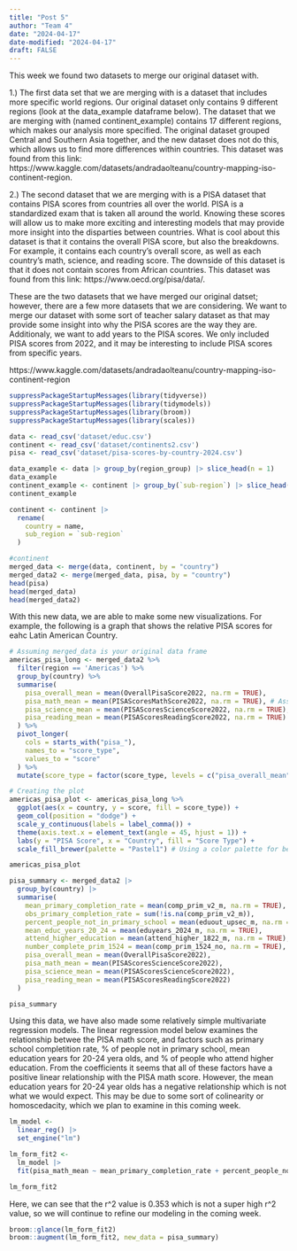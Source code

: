 ```yaml
---
title: "Post 5"
author: "Team 4"
date: "2024-04-17"
date-modified: "2024-04-17"
draft: FALSE
---
```

This week we found two datasets to merge our original dataset with. 

1.) The first data set that we are merging with is a dataset that includes more specific world regions. Our original dataset only contains 9 different regions (look at the data_example dataframe below). The dataset that we are merging with (named continent_example) contains 17 different regions, which makes our analysis more specified. The original dataset grouped Central and Southern Asia together, and the new dataset does not do this, which allows us to find more differences within countries. This dataset was found from this link: https://www.kaggle.com/datasets/andradaolteanu/country-mapping-iso-continent-region.

2.) The second dataset that we are merging with is a PISA dataset that contains PISA scores from countries all over the world. PISA is a standardized exam that is taken all around the world. Knowing these scores will allow us to make more exciting and interesting models that may provide more insight into the disparties between countries. What is cool about this dataset is that it contains the overall PISA score, but also the breakdowns. For example, it contains each country's overall score, as well as each country's math, science, and reading score. The downside of this dataset is that it does not contain scores from African countries. This dataset was found from this link: https://www.oecd.org/pisa/data/.

These are the two datasets that we have merged our original datset; however, there are a few more datasets that we are considering. We want to merge our dataset with some sort of teacher salary dataset as that may provide some insight into why the PISA scores are the way they are. Additionaly, we want to add years to the PISA scores. We only included PISA scores from 2022, and it may be interesting to include PISA scores from specific years.

https://www.kaggle.com/datasets/andradaolteanu/country-mapping-iso-continent-region

```r
suppressPackageStartupMessages(library(tidyverse))
suppressPackageStartupMessages(library(tidymodels))
suppressPackageStartupMessages(library(broom))
suppressPackageStartupMessages(library(scales))

data <- read_csv('dataset/educ.csv')
continent <- read_csv('dataset/continents2.csv')
pisa <- read_csv('dataset/pisa-scores-by-country-2024.csv')

data_example <- data |> group_by(region_group) |> slice_head(n = 1) 
data_example
continent_example <- continent |> group_by(`sub-region`) |> slice_head(n=1)
continent_example
```

```r
continent <- continent |>
  rename(
    country = name,
    sub_region = `sub-region`
  )

#continent
merged_data <- merge(data, continent, by = "country")
merged_data2 <- merge(merged_data, pisa, by = "country")
head(pisa)
head(merged_data)
head(merged_data2)
```

With this new data, we are able to make some new visualizations. For example, the following is a graph that shows the relative PISA scores for eahc Latin American Country.

```r
# Assuming merged_data is your original data frame
americas_pisa_long <- merged_data2 %>%
  filter(region == 'Americas') %>%
  group_by(country) %>%
  summarise(
    pisa_overall_mean = mean(OverallPisaScore2022, na.rm = TRUE),
    pisa_math_mean = mean(PISAScoresMathScore2022, na.rm = TRUE), # Assuming you meant Math Score here
    pisa_science_mean = mean(PISAScoresScienceScore2022, na.rm = TRUE),
    pisa_reading_mean = mean(PISAScoresReadingScore2022, na.rm = TRUE)
  ) %>%
  pivot_longer(
    cols = starts_with("pisa_"),
    names_to = "score_type",
    values_to = "score"
  ) %>%
  mutate(score_type = factor(score_type, levels = c("pisa_overall_mean", "pisa_math_mean", "pisa_science_mean", "pisa_reading_mean")))

# Creating the plot
americas_pisa_plot <- americas_pisa_long %>%
  ggplot(aes(x = country, y = score, fill = score_type)) + 
  geom_col(position = "dodge") + 
  scale_y_continuous(labels = label_comma()) + 
  theme(axis.text.x = element_text(angle = 45, hjust = 1)) +
  labs(y = "PISA Score", x = "Country", fill = "Score Type") +
  scale_fill_brewer(palette = "Pastel1") # Using a color palette for better visual distinction

americas_pisa_plot
```

```r
pisa_summary <- merged_data2 |>
  group_by(country) |>
  summarise(
    mean_primary_completion_rate = mean(comp_prim_v2_m, na.rm = TRUE),
    obs_primary_completion_rate = sum(!is.na(comp_prim_v2_m)),
    percent_people_not_in_primary_school = mean(eduout_upsec_m, na.rm = TRUE),
    mean_educ_years_20_24 = mean(eduyears_2024_m, na.rm = TRUE),
    attend_higher_education = mean(attend_higher_1822_m, na.rm = TRUE),
    number_complete_prim_1524 = mean(comp_prim_1524_no, na.rm = TRUE),
    pisa_overall_mean = mean(OverallPisaScore2022),
    pisa_math_mean = mean(PISAScoresScienceScore2022),
    pisa_science_mean = mean(PISAScoresScienceScore2022),
    pisa_reading_mean = mean(PISAScoresReadingScore2022)
  )

pisa_summary
```

Using this data, we have also made some relatively simple multivariate regression models. The linear regression model below examines the relationship betwee the PISA math score, and factors such as primary school completition rate, % of people not in primary school, mean education years for 20-24 yera olds, and % of people who attend higher education. From the coefficients it seems that all of these factors have a positive linear relationship with the PISA math score. However, the mean education years for 20-24 year olds has a negative relationship which is not what we would expect. This may be due to some sort of colinearity or homoscedacity, which we plan to examine in this coming week.

```r
lm_model <- 
  linear_reg() |> 
  set_engine("lm")

lm_form_fit2 <- 
  lm_model |> 
  fit(pisa_math_mean ~ mean_primary_completion_rate + percent_people_not_in_primary_school + mean_educ_years_20_24 + attend_higher_education, data = pisa_summary)

lm_form_fit2

```
Here, we can see that the r^2 value is 0.353 which is not a super high r^2 value, so we will continue to refine our modeling in the coming week. 

```r
broom::glance(lm_form_fit2)
broom::augment(lm_form_fit2, new_data = pisa_summary)
```

